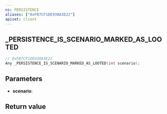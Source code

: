 ```yaml
---
ns: PERSISTENCE
aliases: ["0xFB7CF1DE938A3E22"]
apiset: client
---
```

## _PERSISTENCE_IS_SCENARIO_MARKED_AS_LOOTED

```c
// 0xFB7CF1DE938A3E22
Any _PERSISTENCE_IS_SCENARIO_MARKED_AS_LOOTED(int scenario);
```


## Parameters
* **scenario**:

## Return value